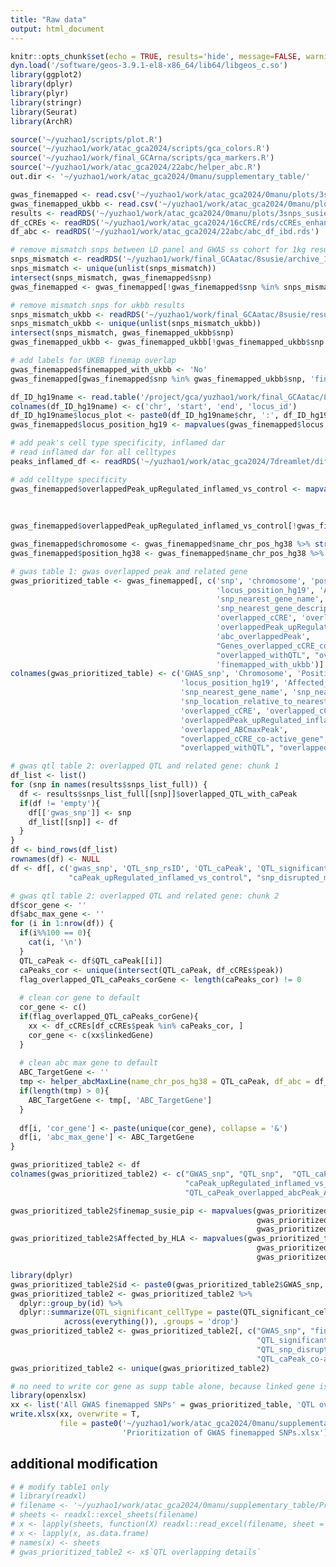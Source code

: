 ```yaml
---
title: "Raw data"
output: html_document
---
```


```r
knitr::opts_chunk$set(echo = TRUE, results='hide', message=FALSE, warning=FALSE, fig.height = 7, fig.width = 7)
dyn.load('/software/geos-3.9.1-el8-x86_64/lib64/libgeos_c.so')
library(ggplot2)
library(dplyr)
library(plyr)
library(stringr)
library(Seurat)
library(ArchR)

source('~/yuzhao1/scripts/plot.R')
source('~/yuzhao1/work/atac_gca2024/scripts/gca_colors.R')
source('~/yuzhao1/work/final_GCArna/scripts/gca_markers.R')
source('~/yuzhao1/work/atac_gca2024/22abc/helper_abc.R')
out.dir <- '~/yuzhao1/work/atac_gca2024/0manu/supplementary_table/'
```

```r
gwas_finemapped <- read.csv('~/yuzhao1/work/atac_gca2024/0manu/plots/3snps_susie_L10_prioritization/1kg/gwas_finemapped_annotated2.csv', row.names = 1)
gwas_finemapped_ukbb <- read.csv('~/yuzhao1/work/atac_gca2024/0manu/plots/3snps_susie_L10_prioritization/ukbb/gwas_finemapped_annotated2.csv', row.names = 1)
results <- readRDS('~/yuzhao1/work/atac_gca2024/0manu/plots/3snps_susie_L10_prioritization/1kg/results.rds')
df_cCREs <- readRDS('~/yuzhao1/work/atac_gca2024/16cCRE/rds/cCREs_enhancer&promoter.rds')
df_abc <- readRDS('~/yuzhao1/work/atac_gca2024/22abc/abc_df_ibd.rds')
```

```r
# remove mismatch snps between LD panel and GWAS ss cohort for 1kg results (main results)
snps_mismatch <- readRDS('~/yuzhao1/work/final_GCAatac/8susie/archive_1kg/results/diagnostic_mismatch_rsID_list.rds') 
snps_mismatch <- unique(unlist(snps_mismatch))
intersect(snps_mismatch, gwas_finemapped$snp)
gwas_finemapped <- gwas_finemapped[!gwas_finemapped$snp %in% snps_mismatch,]
```

```r
# remove mismatch snps for ukbb results
snps_mismatch_ukbb <- readRDS('~/yuzhao1/work/final_GCAatac/8susie/results/diagnostic_mismatch_rsID_list.rds') 
snps_mismatch_ukbb <- unique(unlist(snps_mismatch_ukbb))
intersect(snps_mismatch, gwas_finemapped_ukbb$snp)
gwas_finemapped_ukbb <- gwas_finemapped_ukbb[!gwas_finemapped_ukbb$snp %in% snps_mismatch,]
```

```r
# add labels for UKBB finemap overlap
gwas_finemapped$finemapped_with_ukbb <- 'No'
gwas_finemapped[gwas_finemapped$snp %in% gwas_finemapped_ukbb$snp, 'finemapped_with_ukbb'] <- 'Yes'
```


```r
df_ID_hg19name <- read.table('/project/gca/yuzhao1/work/final_GCAatac/8susie/LD_blocks_mapgen/locus_all_hg19.bed')
colnames(df_ID_hg19name) <- c('chr', 'start', 'end', 'locus_id')
df_ID_hg19name$locus_plot <- paste0(df_ID_hg19name$chr, ':', df_ID_hg19name$start, '-', df_ID_hg19name$end)
gwas_finemapped$locus_position_hg19 <- mapvalues(gwas_finemapped$locus, df_ID_hg19name$locus_id, df_ID_hg19name$locus_plot, warn_missing = F)
```

```r
# add peak's cell type specificity, inflamed dar
# read inflamed dar for all celltypes
peaks_inflamed_df <- readRDS('~/yuzhao1/work/atac_gca2024/7dreamlet/differential_test/FDR0_1FC0_5_peak_cellType_table_inf_vs_control.rds')

# add celltype specificity
gwas_finemapped$overlappedPeak_upRegulated_inflamed_vs_control <- mapvalues(gwas_finemapped$overlapped_cCRE, 
                                                                                    peaks_inflamed_df$peak,
                                                                                    peaks_inflamed_df$cellType, 
                                                                                    warn_missing = F)
gwas_finemapped$overlappedPeak_upRegulated_inflamed_vs_control[!gwas_finemapped$overlapped_cCRE %in% peaks_inflamed_df$peak] <- ''

```

```r
gwas_finemapped$chromosome <- gwas_finemapped$name_chr_pos_hg38 %>% strsplit(split = '_', fixed=T) %>% sapply(.,`[[`,1)
gwas_finemapped$position_hg38 <- gwas_finemapped$name_chr_pos_hg38 %>% strsplit(split = '_', fixed=T) %>% sapply(.,`[[`,2)
```

```r
# gwas table 1: gwas overlapped peak and related gene
gwas_prioritized_table <- gwas_finemapped[, c('snp', 'chromosome', 'position_hg38', 'pval', 'susie_pip', 'locus', 'signal_ID', 
                                              'locus_position_hg19', 'Affected_by_HLA', 
                                              'snp_nearest_gene_name', 'snp_nearest_gene_distance',
                                              'snp_nearest_gene_description', 'snp_nearest_gene_UTR',
                                              'overlapped_cCRE', 'overlapped_cCRE_celltype',
                                              'overlappedPeak_upRegulated_inflamed_vs_control',
                                              'abc_overlappedPeak',
                                              "Genes_overlapped_cCRE_cor_gene",  "Genes_abc_overlappedPeak_maxGene",
                                              "overlapped_withQTL", "overlapped_withQTL_inCApeak",
                                              'finemapped_with_ukbb')]
colnames(gwas_prioritized_table) <- c('GWAS_snp', 'Chromosome', 'Position', 'GWAS_pval', 'finemap_susie_pip', 'locus_ID', 'finemap_credible_set_ID', 
                                      'locus_position_hg19', 'Affected_by_HLA', 
                                      'snp_nearest_gene_name', 'snp_nearest_gene_distance',
                                      'snp_location_relative_to_nearest_gene', 'snp_location_relative_to_nearest_gene_UTR',
                                      'overlapped_cCRE', 'overlapped_cCRE_differentially_upRegulated_celltype',
                                      'overlappedPeak_upRegulated_inflamed_vs_control',
                                      'overlapped_ABCmaxPeak', 
                                      "overlapped_cCRE_co-active_gene",  "overlapped_abcPeak_ABCmaxGene", 
                                      "overlapped_withQTL", "overlapped_withQTL_inCApeak",'finemapped_with_ukbb')
```

```r
# gwas qtl table 2: overlapped QTL and related gene: chunk 1
df_list <- list()
for (snp in names(results$snps_list_full)) {
  df <- results$snps_list_full[[snp]]$overlapped_QTL_with_caPeak
  if(df != 'empty'){
    df[['gwas_snp']] <- snp
    df_list[[snp]] <- df
  }
}
df <- bind_rows(df_list)
rownames(df) <- NULL
df <- df[, c('gwas_snp', 'QTL_snp_rsID', 'QTL_caPeak', 'QTL_significant_cellType', "caPeak_differentially_accessible_celltype",
             "caPeak_upRegulated_inflamed_vs_control", "snp_disrupted_motif", "QTL_snp_in_caPeak")]
```

```r
# gwas qtl table 2: overlapped QTL and related gene: chunk 2
df$cor_gene <- ''
df$abc_max_gene <- ''
for (i in 1:nrow(df)) {
  if(i%%100 == 0){
    cat(i, '\n')
  }
  QTL_caPeak <- df$QTL_caPeak[[i]]
  caPeaks_cor <- unique(intersect(QTL_caPeak, df_cCREs$peak))
  flag_overlapped_QTL_caPeaks_corGene <- length(caPeaks_cor) != 0
  
  # clean cor gene to default
  cor_gene <- c()
  if(flag_overlapped_QTL_caPeaks_corGene){
    xx <- df_cCREs[df_cCREs$peak %in% caPeaks_cor, ]
    cor_gene <- c(xx$linkedGene)
  }
  
  # clean abc max gene to default
  ABC_TargetGene <- ''
  tmp <- helper_abcMaxLine(name_chr_pos_hg38 = QTL_caPeak, df_abc = df_abc)
  if(length(tmp) > 0){
    ABC_TargetGene <- tmp[, 'ABC_TargetGene']
  }
  
  df[i, 'cor_gene'] <- paste(unique(cor_gene), collapse = '&')
  df[i, 'abc_max_gene'] <- ABC_TargetGene
}
```

```r
gwas_prioritized_table2 <- df
colnames(gwas_prioritized_table2) <- c("GWAS_snp", "QTL_snp",  "QTL_caPeak", "QTL_significant_cellType", "caPeak_differentially_upRegulated_celltype",
                                       "caPeak_upRegulated_inflamed_vs_control", "QTL_snp_disrupted_motif","QTL_snp_in_caPeak", "QTL_caPeak_co-active_gene",
                                       "QTL_caPeak_overlapped_abcPeak_ABCmaxGene")

gwas_prioritized_table2$finemap_susie_pip <- mapvalues(gwas_prioritized_table2$GWAS_snp, 
                                                       gwas_prioritized_table$GWAS_snp, 
                                                       gwas_prioritized_table$finemap_susie_pip, warn_missing = F)
gwas_prioritized_table2$Affected_by_HLA <- mapvalues(gwas_prioritized_table2$GWAS_snp, 
                                                       gwas_prioritized_table$GWAS_snp, 
                                                       gwas_prioritized_table$Affected_by_HLA, warn_missing = F)

```

```r
library(dplyr)
gwas_prioritized_table2$id <- paste0(gwas_prioritized_table2$GWAS_snp, gwas_prioritized_table2$QTL_snp, gwas_prioritized_table2$QTL_caPeak)
gwas_prioritized_table2 <- gwas_prioritized_table2 %>%
  dplyr::group_by(id) %>%
  dplyr::summarize(QTL_significant_cellType = paste(QTL_significant_cellType, collapse = "&"),
            across(everything()), .groups = 'drop')
gwas_prioritized_table2 <- gwas_prioritized_table2[, c("GWAS_snp", "finemap_susie_pip","QTL_snp",  'Affected_by_HLA', "QTL_caPeak", 
                                                       "QTL_significant_cellType", "caPeak_differentially_upRegulated_celltype", "caPeak_upRegulated_inflamed_vs_control",
                                                       "QTL_snp_disrupted_motif","QTL_snp_in_caPeak",
                                                       "QTL_caPeak_co-active_gene", "QTL_caPeak_overlapped_abcPeak_ABCmaxGene")]
gwas_prioritized_table2 <- unique(gwas_prioritized_table2)
```


```r
# no need to write cor gene as supp table alone, because linked gene is not ct specific
library(openxlsx)
xx <- list('All GWAS finemapped SNPs' = gwas_prioritized_table, 'QTL overlapping details' = gwas_prioritized_table2)
write.xlsx(xx, overwrite = T,
           file = paste0('~/yuzhao1/work/atac_gca2024/0manu/supplementary_table/',
                         'Prioritization of GWAS finemapped SNPs.xlsx'))
```

## additional modification
```r
# # modify table1 only
# library(readxl)
# filename <- '~/yuzhao1/work/atac_gca2024/0manu/supplementary_table/Prioritization of GWAS finemapped SNPs.xlsx'
# sheets <- readxl::excel_sheets(filename)
# x <- lapply(sheets, function(X) readxl::read_excel(filename, sheet = X,  col_types = 'guess'))
# x <- lapply(x, as.data.frame)
# names(x) <- sheets
# gwas_prioritized_table2 <- x$`QTL overlapping details`
```












